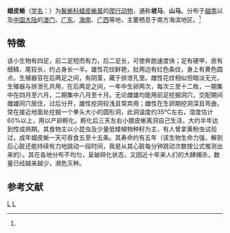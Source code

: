 {{Speciesbox
| genus = Leiolepis
| species = reevesi
| authority = (Gray, 1831)<ref name='id4406'>{{cite web| url =http://www.bioinfo.cn/db05/BjdwSpecies.php?action=view&id=4406| title =蜡皮蜥| work =《中国动物物种编目数据库》| publisher =中国科学院微生物研究所| author =中国科学院动物研究所| accessdate =2009-04-11| deadurl =yes| archiveurl =https://web.archive.org/web/20160305035813/http://www.bioinfo.cn/db05/BjdwSpecies.php?action=view&id=4406| archivedate =2016-03-05| df =}}</ref>
}}

'''蜡皮蜥'''（[[学名|学名]]：{{lang|la|''Leiolepis reevesi''}}）为[[鬣蜥科|鬣蜥科]][[蜡皮蜥属|蜡皮蜥属]]的[[爬行动物|爬行动物]]，通称'''坡马'''、'''山马'''。分布于[[越南|越南]]以及[[中国大陆|中国大陆]]的[[澳门|澳门]]、[[广东|广东]]、[[海南|海南]]、[[广西|广西]]等地，主要栖息于南方海滨地区。<ref name='id4406'/>

==特徵==
该小生物有四足，前二足短而有力，后二足长，可使奔跑速度快；足有硬甲，皮有细鳞，尾较长，约占身长一半。雄性花纹鲜艳，肚两边有红色条纹，身上有黄色圆点，生殖器官在后两足之间，有阴茎，藏于排泄孔里。雌性花纹相似但暗淡无光，生殖器与排泄孔共用，在后两足之间，一年中生卵两次，每次三至十二枚，一期集中在四月至六月，二期集中八月至十月。无论雌雄均能用前足挖掘洞穴，交配期间雌雄同穴居住，过后分开，雄性挖洞较浅且常弃用；雌性在生卵期挖洞深且弯曲，常在接近地面处挖掘一个拳头大小的圆形洞，此洞温度约35℃左右，湿度估计60%以上，用以产卵孵化。孵化后三天左右小腊皮蜥离洞自己生活，大约半年达到性成熟期。其食物主以小昆虫及少量低矮植物种籽为主，有人曾拿黄粉虫试验过，成年蜡皮蜥一天可吞食五至十五条。其寿命约有五年（该生物生命力强，解剖后心脏还能持续有力地跳动一段时间，我是从其心脏每分钟跳动次数按公式推测出来的）。其在各地分布不均匀，呈破碎化状态，又因近十年来人们的大肆捕杀，数量已经越来越少，濒危灭种。{{citation needed}}
== 参考文献 ==
{{reflist}}

{{Taxonbar}}

[[Category:蜡皮蜥属|L]]
[[Category:1831年描述的动物|L]]


{{蜥蜴小作品}}